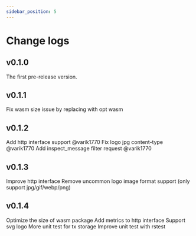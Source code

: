 ```yaml
---
sidebar_position: 5
---
```


# Change logs

## v0.1.0
The first pre-release version.

## v0.1.1
Fix wasm size issue by replacing with opt wasm

## v0.1.2
Add http interface support @varik1770
Fix logo jpg content-type @varik1770
Add inspect_message filter request @varik1770

## v0.1.3
Improve http interface 
Remove uncommon logo image format support (only support jpg/gif/webp/png) 

## v0.1.4
Optimize the size of wasm package
Add metrics to http interface
Support svg logo
More unit test for tx storage 
Improve unit test with rstest  